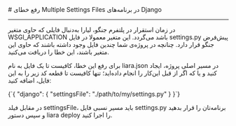 

<Layout>
<Head>
<title>مستندات رفع خطای Multiple Settings Files در Django - لیارا</title>

<meta property="og:title" content="مستندات خدمات رایانش ابری لیارا" />
<meta property="og:description" content="مستندات مربوط به رفع خطای Multiple Setting Files در Django"  />
<meta property="og:image" content="https://files.liara.ir/liara/logos/liara-poster.jpg" />
</Head>
# رفع خطای Multiple Settings Files در برنامه‌های Django
<hr className="mb-2" />

در زمان استقرار در پلتفرم جنگو، لیارا به‌دنبال فایلی که حاوی متغیر <Important>WSGI_APPLICATION</Important> باشد می‌گردد. این متغیر معمولا در فایل <Important>settings.py</Important> پیش‌فرض جنگو قرار دارد. چنانچه در پروژه‌ی شما چندین فایل وجود داشته باشند که حاوی این متغیر باشند، این خطا را دریافت می‌کنید.

<div className="h-2" />

برای رفع این خطا، کافیست تا یک فایل به نام <Important>liara.json</Important> در مسیر اصلی پروژه، ایجاد کنید و یا که اگر از قبل این‌کار را انجام داده‌اید؛ تنها کافیست تا قطعه کد زیر را به این فایل، اضافه کنید:
<div className="h-2" />
<div dir='ltr'>
    <Highlight className="json">
      {`{
  "django": {
    "settingsFile": "./path/to/my/settings.py"
  }
}`}
    </Highlight>
</div>
<div className="h-2" />

در مقابل فیلد <Important>settingsFile</Important>، باید مسیر نسبی فایل <Important>settings.py</Important> برنامه‌تان را قرار بدهید و سپس دستور <Important>liara deploy</Important> را اجرا کنید.


</Layout>